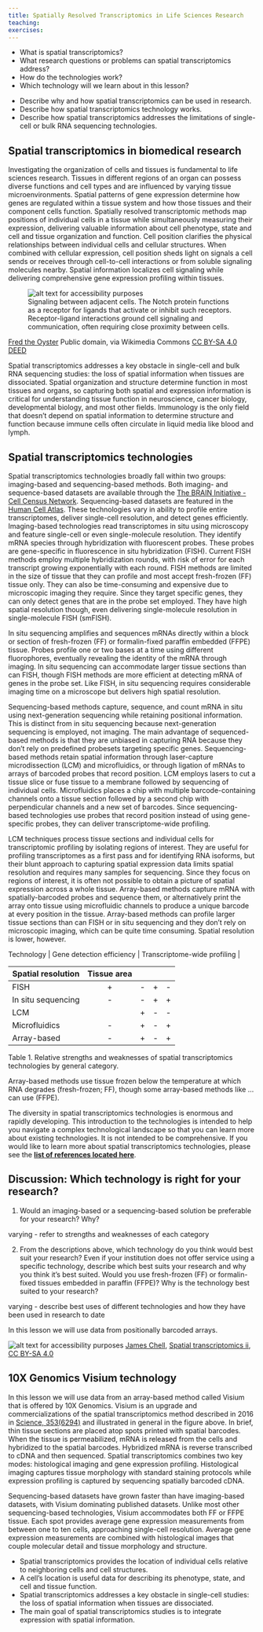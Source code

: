 ```yaml
---
title: Spatially Resolved Transcriptomics in Life Sciences Research
teaching:
exercises:
---
```


:::::: questions
 - What is spatial transcriptomics? 
 - What research questions or problems can spatial transcriptomics address?
 - How do the technologies work?
 - Which technology will we learn about in this lesson?
::::::

:::::: objectives
 - Describe why and how spatial transcriptomics can be used in research.
 - Describe how spatial transcriptomics technology works. 
 - Describe how spatial transcriptomics addresses the limitations of single-cell or bulk RNA sequencing technologies. 
::::::

## Spatial transcriptomics in biomedical research
Investigating the organization of cells and tissues is fundamental to life 
sciences research. Tissues in different regions of an organ can possess diverse
functions and cell types and are influenced by varying tissue microenvironments. 
Spatial patterns of gene expression determine how genes are regulated within a 
tissue system and how those tissues and their component cells function. 
Spatially resolved transcriptomic methods map positions of individual cells in a 
tissue while simultaneously measuring their expression, delivering valuable 
information about cell phenotype, state and cell and tissue organization and 
function. Cell position  clarifies the physical relationships between individual 
cells and cellular structures. When combined with cellular expression, cell
position sheds light on signals a cell sends or receives through cell-to-cell 
interactions or from soluble signaling molecules nearby. Spatial information 
localizes cell signaling while delivering comprehensive gene expression 
profiling within tissues. 

![Signaling between adjacent cells. The Notch protein functions as a receptor for ligands that activate or inhibit such receptors. Receptor-ligand interactions ground cell signaling and communication, often requiring close proximity between cells. ](https://upload.wikimedia.org/wikipedia/commons/0/04/Notchccr.svg){alt='alt text for accessibility purposes'}

<a href="https://commons.wikimedia.org/wiki/File:Notchccr.svg">Fred the Oyster</a> Public domain, via Wikimedia Commons <a href="https://creativecommons.org/licenses/by-sa/4.0/" rel="license">CC BY-SA 4.0 DEED</a>

Spatial transcriptomics addresses a key obstacle in single-cell and bulk RNA
sequencing studies: the loss of spatial information when tissues are 
dissociated. Spatial organization and structure determine function in most
tissues and organs, so capturing both spatial and expression information is 
critical for understanding tissue function in neuroscience, cancer biology, 
developmental biology, and most other fields. Immunology is the only field that 
doesn't depend on spatial information to determine structure and function 
because immune cells often circulate in liquid media like blood and lymph. 

## Spatial transcriptomics technologies
Spatial transcriptomics technologies broadly fall within two groups: 
imaging-based and sequencing-based methods. Both imaging- and sequence-based 
datasets are available through the [The BRAIN Initiative - Cell Census Network](https://biccn.org/). Sequencing-based datasets are featured in the 
[Human Cell Atlas](https://data.humancellatlas.org/). These technologies vary in 
ability to profile entire transcriptomes, deliver single-cell resolution, and 
detect genes efficiently. Imaging-based technologies read transcriptomes in situ 
using microscopy and feature single-cell or even single-molecule resolution. 
They identify mRNA species through hybridization with fluorescent probes. These 
probes are gene-specific in fluorescence in situ hybridization (FISH). Current 
FISH methods employ multiple hybridization rounds, with risk of error for each 
transcript growing exponentially with each round. FISH methods are limited in 
the size of tissue that they can profile and most accept fresh-frozen (FF) 
tissue only. They can also be time-consuming and expensive due to microscopic 
imaging they require. Since they target specific genes, they can only detect 
genes that are in the probe set employed. They have high spatial resolution 
though, even delivering single-molecule resolution in single-molecule FISH 
(smFISH).

In situ sequencing amplifies and sequences mRNAs directly within a block 
or section of fresh-frozen (FF) or formalin-fixed paraffin embedded (FFPE) 
tissue. Probes profile one or two bases at a time using different
fluorophores, eventually revealing the identity of the mRNA through imaging. In 
situ sequencing can accommodate larger tissue sections than can FISH, though 
FISH methods are more efficient at detecting mRNA of genes in the probe set. 
Like FISH, in situ sequencing requires considerable imaging time on a microscope 
but delivers high spatial resolution. 

Sequencing-based methods capture, sequence, and count mRNA in situ using 
next-generation sequencing while retaining positional information. This is 
distinct from in situ sequencing because next-generation sequencing is employed, 
not imaging. The main advantage of sequenced-based methods is that they are 
unbiased in capturing RNA because they don't rely on predefined probesets 
targeting specific genes. Sequencing-based methods retain spatial information 
through laser-capture microdissection (LCM) and microfluidics, or through 
ligation of mRNAs to arrays of barcoded probes that record position. LCM employs 
lasers to cut a tissue slice or fuse tissue to a membrane followed by sequencing 
of individual cells. Microfluidics places a chip with multiple 
barcode-containing channels onto a tissue section followed by a second chip with perpendicular channels and  a new set of barcodes. Since sequencing-based 
technologies use probes that record position instead of using gene-specific 
probes, they can deliver transcriptome-wide profiling. 

LCM techniques process tissue sections and individual cells for transcriptomic 
profiling by isolating regions of interest. They are useful for profiling 
transcriptomes as a first pass and for identifying RNA isoforms, but their blunt 
approach to capturing spatial expression data limits spatial resolution and 
requires many samples for sequencing. Since they focus on regions of interest,
it is often not possible to obtain a picture of spatial expression across a 
whole tissue. Array-based methods capture mRNA with spatially-barcoded probes 
and sequence them, or alternatively print the array onto tissue using 
microfluidic channels to produce a unique barcode at every position in the 
tissue. Array-based methods can profile larger tissue sections than can FISH or 
in situ sequencing and they don't rely on microscopic imaging, which can be 
quite time consuming. Spatial resolution is lower, however.

| Technology | Gene detection efficiency | Transcriptome-wide profiling | 
Spatial resolution | Tissue area |
| ------------ | :------: | :------: | :------: | :------: |
| FISH                | +        | -        | +        | -        |
| In situ sequencing  | -        | -        | +        | +        |
| LCM                 |          | +        | -        | -        |
| Microfluidics       | -        | +        | -        | +        |
| Array-based         | -        | +        | -        | +        |
Table 1. Relative strengths and weaknesses of spatial transcriptomics
technologies by general category.

Array-based methods use tissue frozen below the temperature at which RNA 
degrades (fresh-frozen; FF), though some array-based methods like ... can use 
 (FFPE). 

::::::::::::::::::::::::::::: callout

The diversity in spatial transcriptomics technologies is enormous and rapidly
developing. This introduction to the technologies is intended to help you 
navigate a complex technological landscape so that you can learn more about
existing technologies. It is not intended to be comprehensive. If you would
like to learn more about spatial transcriptomics technologies, please see the
<a href="./reference.html"><strong>list of references located here</strong></a>.

:::::::::::::::::::::::::::::::::::::

::::::::::::::::::::::::::::::::::::: challenge 

## Discussion: Which technology is right for your research?

1. Would an imaging-based or a sequencing-based solution be preferable for your
research? Why?

:::::::::::::::::::::::: solution 

varying - refer to strengths and weaknesses of each category

::::::::::::::::::::::::

2. From the descriptions above, which technology do you think would best suit
your research? Even if your institution does not offer service using a 
specific technology, describe which best suits your research and why you think
it's best suited. Would you use fresh-frozen (FF) or formalin-fixed tissues 
embedded in paraffin (FFPE)? Why is the technology best suited to your research?

:::::::::::::::::::::::: solution 

varying - describe best uses of different technologies and how they have been
used in research to date

::::::::::::::::::::::::
::::::::::::::::::::::::::::::::::::::::::::::::

In this lesson we will use data from positionally barcoded arrays.  

![A sequencing-based spatial transcriptomics method using printed spots on a slide. ](https://upload.wikimedia.org/wikipedia/commons/1/14/Spatial_transcriptomics_ii.png){alt='alt text for
accessibility purposes'}
<a href="https://commons.wikimedia.org/wiki/User:Jasquatch">James Chell</a>, <a href="https://commons.wikimedia.org/wiki/File:Spatial_transcriptomics_ii. png">Spatial transcriptomics ii</a>, <a href="https://creativecommons.org/licenses/by-sa/4.0/legalcode" rel="license">CC BY-SA 4.0</a>

## 10X Genomics Visium technology
In this lesson we will use data from an array-based method called Visium that is
offered by 10X Genomics. Visium is an upgrade and commercializations of the 
spatial transcriptomics method described in 2016 in 
[Science, 353(6294)](https://doi.org/10.1126/science.aaf2403) 
and illustrated in general in the figure above. In brief, thin tissue sections
are placed atop spots printed with spatial barcodes. When the tissue is 
permeabilized, mRNA is released from the cells and hybridized to the spatial
barcodes. Hybridized mRNA is reverse transcribed to cDNA and then sequenced.
Spatial transcriptomics combines two key modes: histological imaging and gene 
expression profiling. Histological imaging captures tissue morphology with
standard staining protocols while expression profiling is captured by sequencing
spatially barcoded cDNA.

Sequencing-based datasets have grown faster than have imaging-based datasets, 
with Visium dominating published datasets. Unlike most other sequencing-based 
technologies, Visium accommodates both FF or FFPE tissue. Each spot provides 
average gene expression measurements from between one to ten cells, approaching
single-cell resolution. Average gene expression measurements are combined with
histological images that couple molecular detail and tissue morphology and 
structure. 

:::::: keypoints
 - Spatial transcriptomics provides the location of individual cells relative to
 neighboring cells and cell structures.
 - A cell's location is useful data for describing its phenotype, state, and
 cell and tissue function.
 - Spatial transcriptomics addresses a key obstacle in single-cell studies: the
 loss of spatial information when tissues are dissociated.
 - The main goal of spatial transcriptomics studies is to integrate expression
 with spatial information.

::::::
